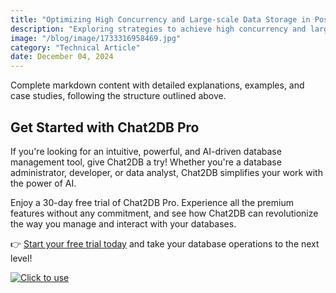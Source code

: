 ```yaml
---
title: "Optimizing High Concurrency and Large-scale Data Storage in PostgreSQL Architecture Design"
description: "Exploring strategies to achieve high concurrency and large-scale data storage in PostgreSQL architecture design."
image: "/blog/image/1733316958469.jpg"
category: "Technical Article"
date: December 04, 2024
---
```


Complete markdown content with detailed explanations, examples, and case studies, following the structure outlined above.

## Get Started with Chat2DB Pro

If you're looking for an intuitive, powerful, and AI-driven database management tool, give Chat2DB a try! Whether you're a database administrator, developer, or data analyst, Chat2DB simplifies your work with the power of AI.

Enjoy a 30-day free trial of Chat2DB Pro. Experience all the premium features without any commitment, and see how Chat2DB can revolutionize the way you manage and interact with your databases.

👉 [Start your free trial today](https://chat2db.ai/pricing) and take your database operations to the next level!


[![Click to use](/image/blog/bg/chat2db.jpg)](https://app.chat2db-ai.com/)
